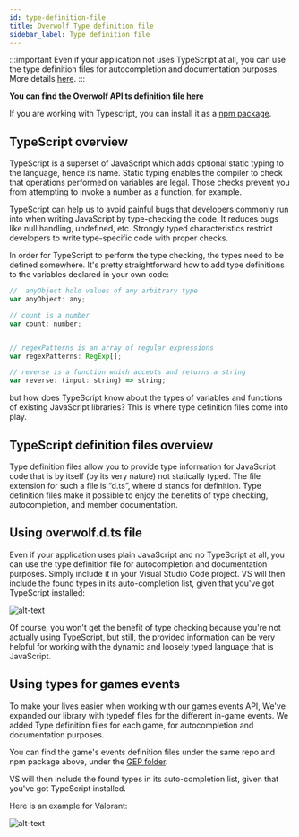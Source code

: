 ```yaml
---
id: type-definition-file
title: Overwolf Type definition file
sidebar_label: Type definition file
---
```


:::important
Even if your application not uses TypeScript at all, you can use the type definition files for autocompletion and documentation purposes. More details [here](#using-overwolfdts-file).
:::

**You can find the Overwolf API ts definition file [here](http://bit.ly/overwolf-ts-file)**

If you are working with Typescript, you can install it as a [npm package](http://bit.ly/overwolf-types-npm).

## TypeScript overview

TypeScript is a superset of JavaScript which adds optional static typing to the language, hence its name. Static typing enables the compiler to check that operations performed on variables are legal. Those checks prevent you from attempting to invoke a number as a function, for example.

TypeScript can help us to avoid painful bugs that developers commonly run into when writing JavaScript by type-checking the code. It reduces bugs like null handling, undefined, etc. Strongly typed characteristics restrict developers to write type-specific code with proper checks.

In order for TypeScript to perform the type checking, the types need to be defined somewhere. It's pretty straightforward how to add type definitions to the variables declared in your own code:

```js
//  anyObject hold values of any arbitrary type
var anyObject: any;

// count is a number
var count: number;


// regexPatterns is an array of regular expressions
var regexPatterns: RegExp[];

// reverse is a function which accepts and returns a string
var reverse: (input: string) => string;
```

but how does TypeScript know about the types of variables and functions of existing JavaScript libraries? This is where type definition files come into play.

## TypeScript definition files overview

Type definition files allow you to provide type information for JavaScript code that is by itself (by its very nature) not statically typed. The file extension for such a file is “d.ts”, where d stands for definition. Type definition files make it possible to enjoy the benefits of type checking, autocompletion, and member documentation.


## Using overwolf.d.ts file

Even if your application uses plain JavaScript and no TypeScript at all, you can use the type definition file for autocompletion and documentation purposes. Simply include it in your Visual Studio Code project.  VS will then include the found types in its auto-completion list, given that you've got TypeScript installed:

![alt-text](../assets/def-file-demo.gif)

Of course, you won't get the benefit of type checking because you're not actually using TypeScript, but still, the provided information can be very helpful for working with the dynamic and loosely typed language that is JavaScript.

## Using types for games events

To make your lives easier when working with our games events API, We've expanded our library with typedef files for the different in-game events.
We added Type definition files for each game, for autocompletion and documentation purposes.

You can find the game's events definition files under the same repo and npm package above, under the [GEP folder](https://github.com/overwolf/types/tree/master/gep).

VS will then include the found types in its auto-completion list, given that you've got TypeScript installed.  

Here is an example for Valorant:

![alt-text](../assets/valorant.d.ts2.gif)

